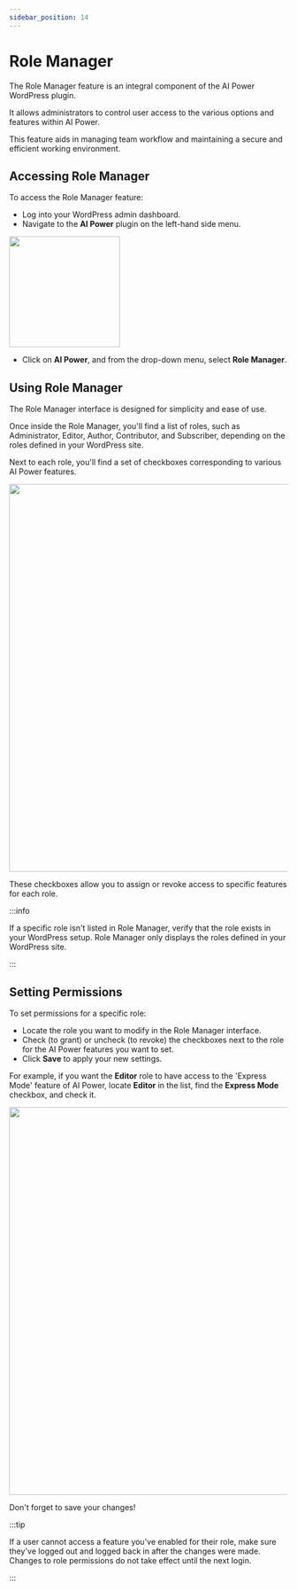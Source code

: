 ```yaml
---
sidebar_position: 14
---
```



# Role Manager

The Role Manager feature is an integral component of the AI Power WordPress plugin.

It allows administrators to control user access to the various options and features within AI Power.

This feature aids in managing team workflow and maintaining a secure and efficient working environment.

## Accessing Role Manager

To access the Role Manager feature:

- Log into your WordPress admin dashboard.
- Navigate to the **AI Power** plugin on the left-hand side menu.

<img src={RoleManager} width="200" />

- Click on **AI Power**, and from the drop-down menu, select **Role Manager**.

## Using Role Manager

The Role Manager interface is designed for simplicity and ease of use.

Once inside the Role Manager, you'll find a list of roles, such as Administrator, Editor, Author, Contributor, and Subscriber, depending on the roles defined in your WordPress site.

Next to each role, you'll find a set of checkboxes corresponding to various AI Power features.

<img src={RoleManager2} width="700" />

These checkboxes allow you to assign or revoke access to specific features for each role.

:::info

If a specific role isn't listed in Role Manager, verify that the role exists in your WordPress setup. Role Manager only displays the roles defined in your WordPress site.

:::

## Setting Permissions

To set permissions for a specific role:

- Locate the role you want to modify in the Role Manager interface.
- Check (to grant) or uncheck (to revoke) the checkboxes next to the role for the AI Power features you want to set.
- Click **Save** to apply your new settings.

For example, if you want the **Editor** role to have access to the 'Express Mode' feature of AI Power, locate **Editor** in the list, find the **Express Mode** checkbox, and check it.

<img src={RoleManager3} width="700" />

Don't forget to save your changes!

:::tip

If a user cannot access a feature you've enabled for their role, make sure they've logged out and logged back in after the changes were made. Changes to role permissions do not take effect until the next login.

:::